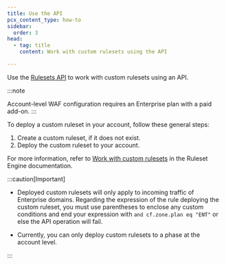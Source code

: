 ```yaml
---
title: Use the API
pcx_content_type: how-to
sidebar:
  order: 3
head:
  - tag: title
    content: Work with custom rulesets using the API

---
```


Use the [Rulesets API](/ruleset-engine/rulesets-api/) to work with custom rulesets using an API.

:::note

Account-level WAF configuration requires an Enterprise plan with a paid add-on. 
:::

To deploy a custom ruleset in your account, follow these general steps:

1. Create a custom ruleset, if it does not exist.
2. Deploy the custom ruleset to your account.

For more information, refer to [Work with custom rulesets](/ruleset-engine/custom-rulesets/) in the Ruleset Engine documentation.

:::caution[Important]


* Deployed custom rulesets will only apply to incoming traffic of Enterprise domains. Regarding the expression of the rule deploying the custom ruleset, you must use parentheses to enclose any custom conditions and end your expression with `and cf.zone.plan eq "ENT"` or else the API operation will fail.

* Currently, you can only deploy custom rulesets to a phase at the account level.


:::
